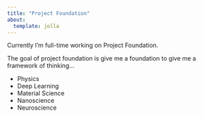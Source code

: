 ```yaml
---
title: "Project Foundation"
about:
  template: jolla
---
```


Currently I'm full-time working on Project Foundation.


The goal of project foundation is give me a foundation to give me a framework of thinking...

- Physics
- Deep Learning
- Material Science
- Nanoscience
- Neuroscience
